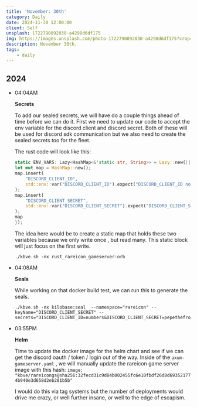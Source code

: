 ```yaml
---
title: 'November: 30th'
category: Daily
date: 2024-11-30 12:00:00
client: Self
unsplash: 1722790892030-a4298d6df175
img: https://images.unsplash.com/photo-1722790892030-a4298d6df175?crop=entropy&cs=srgb&fm=jpg&ixid=MnwzNjM5Nzd8MHwxfHJhbmRvbXx8fHx8fHx8fDE2ODE3NDg2ODY&ixlib=rb-4.0.3&q=85
description: November 30th.
tags:
    - daily
---
```



## 2024

-   04:04AM

    **Secrets**

    To add our sealed secrets, we will have do a couple things ahead of time before we can do it.
    First we need to update our code to accept the env variable for the discord client and discord secret.
    Both of these will be used for discord sdk communication but we also need to create the sealed secrets too for the fleet.

    The rust code will look like this:

    ```rust
    static ENV_VARS: Lazy<HashMap<&'static str, String>> = Lazy::new(|| {
    let mut map = HashMap::new();
    map.insert(
        "DISCORD_CLIENT_ID",
        std::env::var("DISCORD_CLIENT_ID").expect("DISCORD_CLIENT_ID not set"),
    );
    map.insert(
        "DISCORD_CLIENT_SECRET",
        std::env::var("DISCORD_CLIENT_SECRET").expect("DISCORD_CLIENT_SECRET not set"),
    );
    map
    });
    ```

    The idea here would be to create a static map that holds these two variables because we only write once , but read many.
    This static block will just focus on the first write.

    ```shell
    ./kbve.sh -nx rust_rareicon_gameserver:orb
    ```

-   04:08AM

    **Seals**

    While working on that docker build test, we can run this to generate the seals.

    ```shell
    ./kbve.sh -nx kilobase:seal  --namespace="rareicon" --keyName="DISCORD_CLIENT_SECRET" --secrets="DISCORD_CLIENT_ID=numbers&DISCORD_CLIENT_SECRET=pepethefroog"
    ```

-   03:55PM

    **Helm**

    Time to update the docker image for the helm chart and see if we can get the discord oauth / token / login out of the way.
    Inside of the `axum-gameserver.yaml` , we will manually update the rareicon game server image with this hash:
    `image: "kbve/rareicongs@sha256:32fecd31c9d84b002455fc6e10fbdf26d8d693521774b940e3d658d2eb281b5b"`

    I would do this via tag systems but the number of deployments would drive me crazy, or well further insane, or well to the edge of escapism.